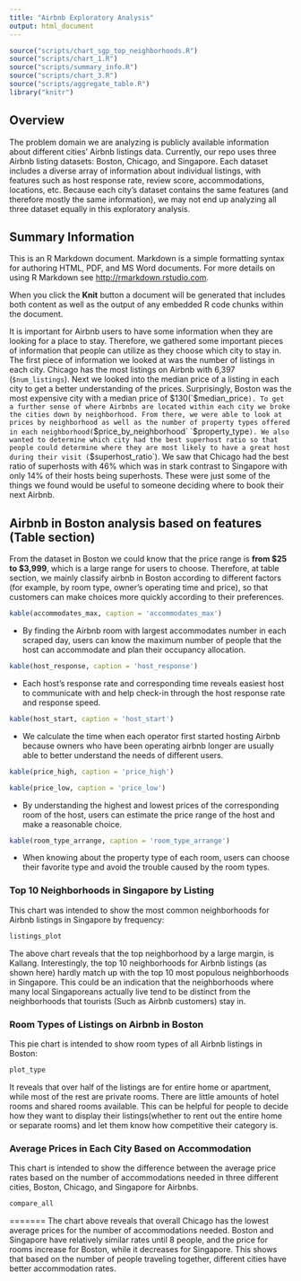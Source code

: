 ```yaml
---
title: "Airbnb Exploratory Analysis"
output: html_document
---
```


```r
source("scripts/chart_sgp_top_neighborhoods.R")
source("scripts/chart_1.R")
source("scripts/summary_info.R")
source("scripts/chart_3.R")
source("scripts/aggregate_table.R")
library("knitr")
```


## Overview
The problem domain we are analyzing is publicly available information about different cities' Airbnb listings data. Currently, our repo uses three Airbnb listing datasets: Boston, Chicago, and Singapore. Each dataset includes a diverse array of information about individual listings, with features such as host response rate, review score, accommodations, locations, etc. Because each city's dataset contains the same features (and therefore mostly the same information), we may not end up analyzing all three dataset equally in this exploratory analysis.


## Summary Information
This is an R Markdown document. Markdown is a simple formatting syntax for authoring HTML, PDF, and MS Word documents. For more details on using R Markdown see <http://rmarkdown.rstudio.com>.

When you click the **Knit** button a document will be generated that includes both content as well as the output of any embedded R code chunks within the document.

It is important for Airbnb users to have some information when they are looking for a place to stay. Therefore, we gathered some important pieces of information that people can utilize as they choose which city to stay in. The first piece of information we looked at was the number of listings in each city. Chicago has the most listings on Airbnb with 6,397 (`$num_listings`). Next we looked into the median price of a listing in each city to get a better understanding of the prices. Surprisingly, Boston was the most expensive city with a median price of $130(`$median_price`). To get a further sense of where Airbnbs are located within each city we broke the cities down by neighborhood. From there, we were able to look at prices by neighborhood as well as the number of property types offered in each neighborhood(`$price_by_neighborhood` `$property_type`). We also wanted to determine which city had the best superhost ratio so that people could determine where they are most likely to have a great host during their visit (`$superhost_ratio`). We saw that Chicago had the best ratio of superhosts with 46% which was in stark contrast to Singapore with only 14% of their hosts being superhosts. These were just some of the things we found would be useful to someone deciding where to book their next Airbnb.


## Airbnb in Boston analysis based on features (Table section)


From the dataset in Boston we could know that the price range is **from $25 to $3,999**, which is a large range for users to choose. Therefore, at table section, we mainly classify airbnb in Boston according to different factors (for example, by room type, owner's operating time and price), so that customers can make choices more quickly according to their preferences.

```r
kable(accommodates_max, caption = 'accommodates_max')
```
* By finding the Airbnb room with largest accommodates number in each scraped day, users can know the maximum number of people that the host can accommodate and plan their occupancy allocation.

```r
kable(host_response, caption = 'host_response')
```
* Each host's response rate and corresponding time reveals easiest host to communicate with and help check-in through the host response rate and response speed.

```r
kable(host_start, caption = 'host_start')
```
* We calculate the time when each operator first started hosting Airbnb because owners who have been operating airbnb longer are usually able to better understand the needs of different users.

```r
kable(price_high, caption = 'price_high')
```
```r
kable(price_low, caption = 'price_low')
```

* By understanding the highest and lowest prices of the corresponding room of the host, users can estimate the price range of the host and make a reasonable choice.

```r
kable(room_type_arrange, caption = 'room_type_arrange')
```
* When knowing about the property type of each room, users can choose their favorite type and avoid the trouble caused by the room types.



### Top 10 Neighborhoods in Singapore by Listing
This chart was intended to show the most common neighborhoods for Airbnb listings in Singapore by frequency:

```r
listings_plot
```

The above chart reveals that the top neighborhood by a large margin, is Kallang. Interestingly, the top 10 neighborhoods for Airbnb listings (as shown here) hardly match up with the top 10 most populous neighborhoods in Singapore. This could be an indication that the neighborhoods where many local Singaporeans actually live tend to be distinct from the neighborhoods that tourists (Such as Airbnb customers) stay in.


### Room Types of Listings on Airbnb in Boston
This pie chart is intended to show room types of all Airbnb listings in Boston:

```r
plot_type
```

It reveals that over half of the listings are for entire home or apartment, while most of the rest are private rooms. There are little amounts of hotel rooms and shared rooms available. This can be helpful for people to decide how they want to display their listings(whether to rent out the entire home or separate rooms) and let them know how competitive their category is.

### Average Prices in Each City Based on Accommodation
This chart is intended to show the difference between the average price rates based on the number of accommodations needed in three different cities, Boston, Chicago, and Singapore for Airbnbs.

```r
compare_all
```

=======
The chart above reveals that overall Chicago has the lowest average prices for the number of accommodations needed. Boston and Singapore have relatively similar rates until 8 people, and the price for rooms increase for Boston, while it decreases for Singapore. This shows that based on the number of people traveling together, different cities have better accommodation rates.
